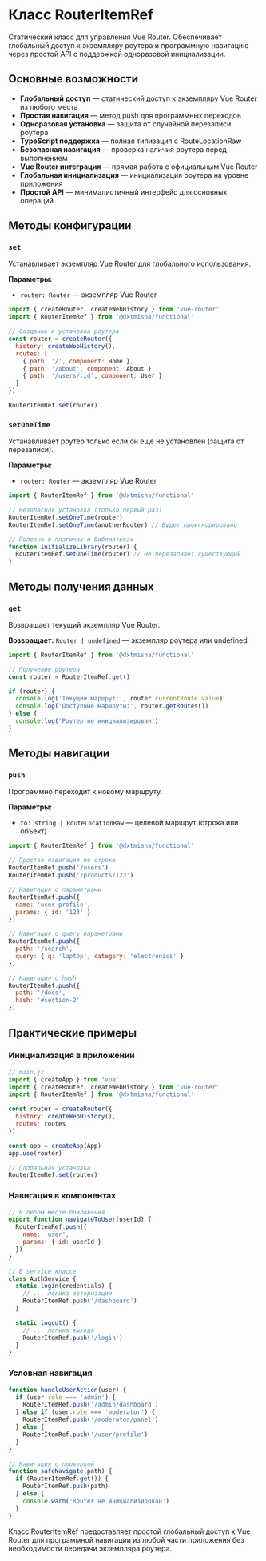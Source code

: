 
<Meta title='@dxtmisha/functional/ru/Classes/Ref/RouterItemRef'/>

# Класс RouterItemRef

Статический класс для управления Vue Router. Обеспечивает глобальный доступ к экземпляру роутера и программную навигацию через простой API с поддержкой одноразовой инициализации.

## Основные возможности

- **Глобальный доступ** — статический доступ к экземпляру Vue Router из любого места
- **Простая навигация** — метод push для программных переходов
- **Одноразовая установка** — защита от случайной перезаписи роутера
- **TypeScript поддержка** — полная типизация с RouteLocationRaw
- **Безопасная навигация** — проверка наличия роутера перед выполнением
- **Vue Router интеграция** — прямая работа с официальным Vue Router
- **Глобальная инициализация** — инициализация роутера на уровне приложения
- **Простой API** — минималистичный интерфейс для основных операций

## Методы конфигурации

### `set`

Устанавливает экземпляр Vue Router для глобального использования.

**Параметры:**
- `router: Router` — экземпляр Vue Router

```javascript
import { createRouter, createWebHistory } from 'vue-router'
import { RouterItemRef } from '@dxtmisha/functional'

// Создание и установка роутера
const router = createRouter({
  history: createWebHistory(),
  routes: [
    { path: '/', component: Home },
    { path: '/about', component: About },
    { path: '/users/:id', component: User }
  ]
})

RouterItemRef.set(router)
```

### `setOneTime`

Устанавливает роутер только если он еще не установлен (защита от перезаписи).

**Параметры:**
- `router: Router` — экземпляр Vue Router

```javascript
import { RouterItemRef } from '@dxtmisha/functional'

// Безопасная установка (только первый раз)
RouterItemRef.setOneTime(router)
RouterItemRef.setOneTime(anotherRouter) // Будет проигнорировано

// Полезно в плагинах и библиотеках
function initializeLibrary(router) {
  RouterItemRef.setOneTime(router) // Не перезапишет существующий
}
```

## Методы получения данных

### `get`

Возвращает текущий экземпляр Vue Router.

**Возвращает:** `Router | undefined` — экземпляр роутера или undefined

```javascript
import { RouterItemRef } from '@dxtmisha/functional'

// Получение роутера
const router = RouterItemRef.get()

if (router) {
  console.log('Текущий маршрут:', router.currentRoute.value)
  console.log('Доступные маршруты:', router.getRoutes())
} else {
  console.log('Роутер не инициализирован')
}
```

## Методы навигации

### `push`

Программно переходит к новому маршруту.

**Параметры:**
- `to: string | RouteLocationRaw` — целевой маршрут (строка или объект)

```javascript
import { RouterItemRef } from '@dxtmisha/functional'

// Простая навигация по строке
RouterItemRef.push('/users')
RouterItemRef.push('/products/123')

// Навигация с параметрами
RouterItemRef.push({
  name: 'user-profile',
  params: { id: '123' }
})

// Навигация с query параметрами
RouterItemRef.push({
  path: '/search',
  query: { q: 'laptop', category: 'electronics' }
})

// Навигация с hash
RouterItemRef.push({
  path: '/docs',
  hash: '#section-2'
})
```

## Практические примеры

### Инициализация в приложении

```javascript
// main.js
import { createApp } from 'vue'
import { createRouter, createWebHistory } from 'vue-router'
import { RouterItemRef } from '@dxtmisha/functional'

const router = createRouter({
  history: createWebHistory(),
  routes: routes
})

const app = createApp(App)
app.use(router)

// Глобальная установка
RouterItemRef.set(router)
```

### Навигация в компонентах

```javascript
// В любом месте приложения
export function navigateToUser(userId) {
  RouterItemRef.push({
    name: 'user',
    params: { id: userId }
  })
}

// В service классе
class AuthService {
  static login(credentials) {
    // ... логика авторизации
    RouterItemRef.push('/dashboard')
  }

  static logout() {
    // ... логика выхода
    RouterItemRef.push('/login')
  }
}
```

### Условная навигация

```javascript
function handleUserAction(user) {
  if (user.role === 'admin') {
    RouterItemRef.push('/admin/dashboard')
  } else if (user.role === 'moderator') {
    RouterItemRef.push('/moderator/panel')
  } else {
    RouterItemRef.push('/user/profile')
  }
}

// Навигация с проверкой
function safeNavigate(path) {
  if (RouterItemRef.get()) {
    RouterItemRef.push(path)
  } else {
    console.warn('Router не инициализирован')
  }
}
```

Класс RouterItemRef предоставляет простой глобальный доступ к Vue Router для программной навигации из любой части приложения без необходимости передачи экземпляра роутера.
